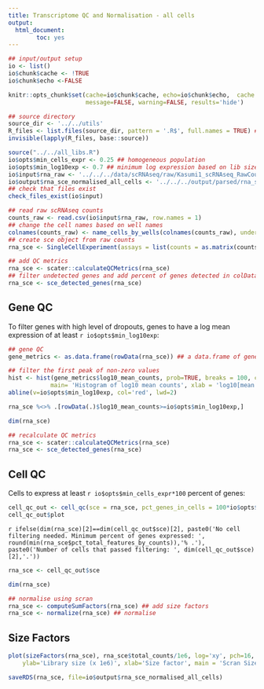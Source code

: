 ```yaml
---
title: Transcriptome QC and Normalisation - all cells
output:
  html_document:
        toc: yes
---
```


```r
## input/output setup
io <- list()
io$chunk$cache <- !TRUE
io$chunk$echo <-FALSE

knitr::opts_chunk$set(cache=io$chunk$cache, echo=io$chunk$echo,  cache.comment=FALSE, fig.align = 'center',
                      message=FALSE, warning=FALSE, results='hide')
```

```r
## source directory
source_dir <- '../../utils'
R_files <- list.files(source_dir, pattern = '.R$', full.names = TRUE) ## all files ending in .R
invisible(lapply(R_files, base::source))

source("../../all_libs.R")
io$opts$min_cells_expr <- 0.25 ## homogeneous population
io$opts$min_log10exp <- 0.7 ## minimum log expression based on lib size histpgram
io$input$rna_raw <- '../../../data/scRNAseq/raw/Kasumi1_scRNAseq_RawCounts.txt'
io$output$rna_sce_normalised_all_cells <- '../../../output/parsed/rna_sce_normalised_all_cells.Rds'
## check that files exist
check_files_exist(io$input)
```

<!-- ## Load Raw Data -->

```r
## read raw scRNAseq counts
counts_raw <- read.csv(io$input$rna_raw, row.names = 1)
## change the cell names based on well names
colnames(counts_raw) <- name_cells_by_wells(colnames(counts_raw), underscores = c(1,2))
## create sce object from raw counts
rna_sce <- SingleCellExperiment(assays = list(counts = as.matrix(counts_raw)))
```

```r
## add QC metrics
rna_sce <- scater::calculateQCMetrics(rna_sce)
## filter undetected genes and add percent of genes detected in colData
rna_sce <- sce_detected_genes(rna_sce)
```


## Gene QC

To filter genes with high level of dropouts, genes to have a log mean expression of at least `r io$opts$min_log10exp`:

```r
## gene QC
gene_metrics <- as.data.frame(rowData(rna_sce)) ## a data.frame of gene metrics

## filter the first peak of non-zero values
hist <- hist(gene_metrics$log10_mean_counts, prob=TRUE, breaks = 100, col = 'grey80',
            main= 'Histogram of log10 mean counts', xlab = 'log10[mean counts] for each gene')
abline(v=io$opts$min_log10exp, col='red', lwd=2)
```
```r
rna_sce %<>% .[rowData(.)$log10_mean_counts>=io$opts$min_log10exp,]
```

```r
dim(rna_sce)
```

```r
## recalculate QC metrics
rna_sce <- scater::calculateQCMetrics(rna_sce)
rna_sce <- sce_detected_genes(rna_sce)
```

## Cell QC

Cells to express at least `r io$opts$min_cells_expr*100` percent of genes:

```r
cell_qc_out <- cell_qc(sce = rna_sce, pct_genes_in_cells = 100*io$opts$min_cells_expr)
cell_qc_out$plot
```

`r ifelse(dim(rna_sce)[2]==dim(cell_qc_out$sce)[2], paste0('No cell filtering needed. Minimum percent of genes expressed: ', round(min(rna_sce$pct_total_features_by_counts)),'% .'), paste0('Number of cells that passed filtering: ', dim(cell_qc_out$sce)[2],'.'))`

```r
rna_sce <- cell_qc_out$sce
```

```r
dim(rna_sce)
```
```r
## normalise using scran
rna_sce <- computeSumFactors(rna_sce) ## add size factors
rna_sce <- normalize(rna_sce) ## normalise
```

## Size Factors

```r
plot(sizeFactors(rna_sce), rna_sce$total_counts/1e6, log='xy', pch=16, col='purple',
    ylab='Library size (x 1e6)', xlab='Size factor', main = 'Scran Size Factors')
```
```r
saveRDS(rna_sce, file=io$output$rna_sce_normalised_all_cells)
```

